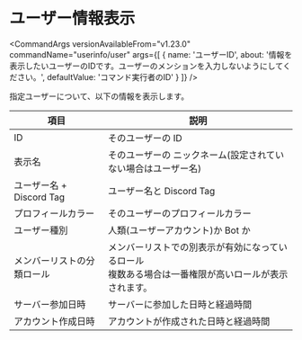 
# ユーザー情報表示

<CommandArgs
  versionAvailableFrom="v1.23.0"
  commandName="userinfo/user"
  args={[
    {
      name: 'ユーザーID',
      about:
        '情報を表示したいユーザーのIDです。ユーザーのメンションを入力しないようにしてください。',
      defaultValue: 'コマンド実行者のID'
    }
  ]}
/>

指定ユーザーについて、以下の情報を表示します。

| 項目                       | 説明                                                                                                    |
| -------------------------- | ------------------------------------------------------------------------------------------------------- |
| ID                         | そのユーザーの ID                                                                                       |
| 表示名                     | そのユーザーの ニックネーム(設定されていない場合はユーザー名)                                           |
| ユーザー名 + Discord Tag   | ユーザー名と Discord Tag                                                                                |
| プロフィールカラー         | そのユーザーのプロフィールカラー                                                                        |
| ユーザー種別               | 人類(ユーザーアカウント)か Bot か                                                                       |
| メンバーリストの分類ロール | メンバーリストでの別表示が有効になっているロール<br/>複数ある場合は一番権限が高いロールが表示されます。 |
| サーバー参加日時           | サーバーに参加した日時と経過時間                                                                        |
| アカウント作成日時         | アカウントが作成された日時と経過時間                                                                    |
